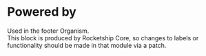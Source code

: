 
# Powered by

Used in the footer Organism. <br />
This block is produced by Rocketship Core, so changes to labels or functionality should be made in that module via a patch.
